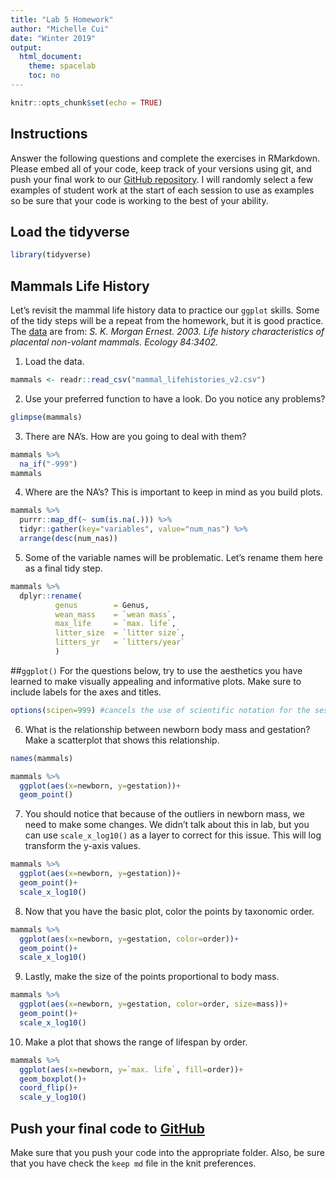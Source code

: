 ---
title: "Lab 5 Homework"
author: "Michelle Cui"
date: "Winter 2019"
output:
  html_document:
    theme: spacelab
    toc: no
---

```{r setup, include=FALSE}
knitr::opts_chunk$set(echo = TRUE)
```

## Instructions
Answer the following questions and complete the exercises in RMarkdown. Please embed all of your code, keep track of your versions using git, and push your final work to our [GitHub repository](https://github.com/FRS417-DataScienceBiologists). I will randomly select a few examples of student work at the start of each session to use as examples so be sure that your code is working to the best of your ability.

## Load the tidyverse
```{r message=FALSE, warning=FALSE}
library(tidyverse)
```

## Mammals Life History
Let's revisit the mammal life history data to practice our `ggplot` skills. Some of the tidy steps will be a repeat from the homework, but it is good practice. The [data](http://esapubs.org/archive/ecol/E084/093/) are from: *S. K. Morgan Ernest. 2003. Life history characteristics of placental non-volant mammals. Ecology 84:3402.*

1. Load the data.

```{r}
mammals <- readr::read_csv("mammal_lifehistories_v2.csv")
```



2. Use your preferred function to have a look. Do you notice any problems?

```{r}
glimpse(mammals)
```



3. There are NA's. How are you going to deal with them?

```{r}
mammals %>% 
  na_if("-999")
mammals
```



4. Where are the NA's? This is important to keep in mind as you build plots.

```{r}
mammals %>%
  purrr::map_df(~ sum(is.na(.))) %>% 
  tidyr::gather(key="variables", value="num_nas") %>% 
  arrange(desc(num_nas))
```


5. Some of the variable names will be problematic. Let's rename them here as a final tidy step.

```{r}
mammals %>%
  dplyr::rename(
          genus        = Genus,
          wean_mass    = `wean mass`,
          max_life     = `max. life`,
          litter_size  = `litter size`,
          litters_yr   = `litters/year`
          )
```

##`ggplot()`
For the questions below, try to use the aesthetics you have learned to make visually appealing and informative plots. Make sure to include labels for the axes and titles.
```{r}
options(scipen=999) #cancels the use of scientific notation for the session
```

6. What is the relationship between newborn body mass and gestation? Make a scatterplot that shows this relationship. 

```{r}
names(mammals)
```

```{r}
mammals %>%
  ggplot(aes(x=newborn, y=gestation))+
  geom_point()
```




7. You should notice that because of the outliers in newborn mass, we need to make some changes. We didn't talk about this in lab, but you can use `scale_x_log10()` as a layer to correct for this issue. This will log transform the y-axis values.

```{r}
mammals %>%
  ggplot(aes(x=newborn, y=gestation))+
  geom_point()+
  scale_x_log10()
```

8. Now that you have the basic plot, color the points by taxonomic order.

```{r}
mammals %>%
  ggplot(aes(x=newborn, y=gestation, color=order))+
  geom_point()+
  scale_x_log10()
```

9. Lastly, make the size of the points proportional to body mass.

```{r}
mammals %>%
  ggplot(aes(x=newborn, y=gestation, color=order, size=mass))+
  geom_point()+
  scale_x_log10()
```

10. Make a plot that shows the range of lifespan by order.

```{r}
mammals %>%
  ggplot(aes(x=newborn, y=`max. life`, fill=order))+
  geom_boxplot()+
  coord_flip()+
  scale_y_log10()
```

## Push your final code to [GitHub](https://github.com/FRS417-DataScienceBiologists)
Make sure that you push your code into the appropriate folder. Also, be sure that you have check the `keep md` file in the knit preferences.
